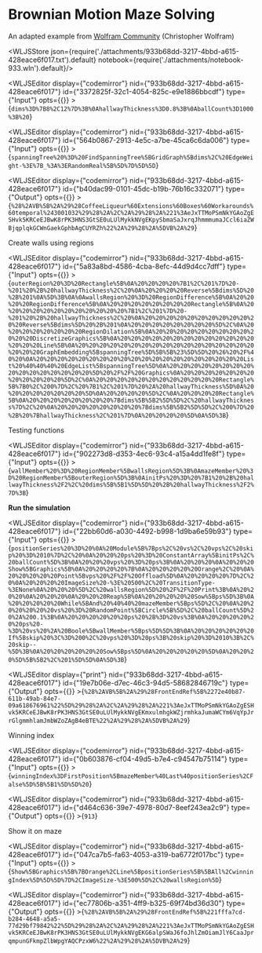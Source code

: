 # Brownian Motion Maze Solving
An adapted example from [Wolfram Community](https://community.wolfram.com/groups/-/m/t/2628034) (Christopher Wolfram)




<WLJSStore json={require('./attachments/933b68dd-3217-4bbd-a615-428eace6f017.txt').default} notebook={require('./attachments/notebook-933.wln').default}/>




<WLJSEditor display={"codemirror"} nid={"933b68dd-3217-4bbd-a615-428eace6f017"} id={"3372825f-32c1-4054-825c-e9e1886bbcdf"} type={"Input"} opts={{}} >{`dims%3D%7B8%2C12%7D%3B%0AhallwayThickness%3D0.8%3B%0AballCount%3D1000%3B%20`}</WLJSEditor>

<WLJSEditor display={"codemirror"} nid={"933b68dd-3217-4bbd-a615-428eace6f017"} id={"564b0867-2913-4e5c-a7be-45ca6c6da006"} type={"Input"} opts={{}} >{`spanningTree%20%3D%20FindSpanningTree%5BGridGraph%5Bdims%2C%20EdgeWeight-%3E%7B_%3A%3ERandomReal%5B%5D%7D%5D%5D`}</WLJSEditor>

<WLJSEditor display={"codemirror"} nid={"933b68dd-3217-4bbd-a615-428eace6f017"} id={"b40dac99-0101-45dc-b19b-76b16c332071"} type={"Output"} opts={{}} >{`%28%2AVB%5B%2A%29%28CoffeeLiqueur%60Extensions%60Boxes%60Workarounds%60temporal%243001032%29%28%2A%2C%2A%29%28%2A%221%3AeJxTTMoPSmNkYGAoZgESHvk5KRCeEJBwK8rPK3HNS3GtSE0uLUlMykkNVgEKpySbmaSaJxrqJhmmmumaJCcl6iaZWBjqplqkGCWnGaekGphbAgCUYRZh%22%2A%29%28%2A%5DVB%2A%29`}</WLJSEditor>

Create walls using regions

<WLJSEditor display={"codemirror"} nid={"933b68dd-3217-4bbd-a615-428eace6f017"} id={"5a83a8bd-4586-4cba-8efc-44d9d4cc7dff"} type={"Input"} opts={{}} >{`outerRegion%20%3D%20Rectangle%5B%0A%20%20%20%20%7B1%2C%201%7D%20-%201%20%2B%20hallwayThickness%2C%20%0A%20%20%20%20Reverse%5Bdims%5D%20%2B%201%0A%5D%3B%0A%0AwallsRegion%20%3D%20RegionDifference%5B%0A%20%20%20%20RegionDifference%5B%0A%20%20%20%20%20%20%20%20Rectangle%5B%0A%20%20%20%20%20%20%20%20%20%20%20%20%7B1%2C%201%7D%20-%201%20%2B%20hallwayThickness%2C%20%0A%20%20%20%20%20%20%20%20%20%20%20%20Reverse%5Bdims%5D%20%2B%201%0A%20%20%20%20%20%20%20%20%5D%2C%0A%20%20%20%20%20%20%20%20RegionDilation%5B%0A%20%20%20%20%20%20%20%20%20%20%20%20DiscretizeGraphics%5B%0A%20%20%20%20%20%20%20%20%20%20%20%20%20%20%20%20Line%5B%0A%20%20%20%20%20%20%20%20%20%20%20%20%20%20%20%20%20%20%20%20GraphEmbedding%5BspanningTree%5D%5B%5B%23%5D%5D%20%26%20%2F%40%20%0A%20%20%20%20%20%20%20%20%20%20%20%20%20%20%20%20%20%20%20%20List%20%40%40%40%20EdgeList%5BspanningTree%5D%0A%20%20%20%20%20%20%20%20%20%20%20%20%20%20%20%20%5D%20%2F%2F%20Graphics%0A%20%20%20%20%20%20%20%20%20%20%20%20%5D%2C%0A%20%20%20%20%20%20%20%20%20%20%20%20Rectangle%5B%7B0%2C%200%7D%2C%20%7B1%2C%201%7D%20%2A%20hallwayThickness%5D%0A%20%20%20%20%20%20%20%20%5D%0A%20%20%20%20%5D%2C%0A%20%20%20%20Rectangle%5B%0A%20%20%20%20%20%20%20%20%7Bdims%5B%5B2%5D%5D%2C%20hallwayThickness%7D%2C%20%0A%20%20%20%20%20%20%20%20%7Bdims%5B%5B2%5D%5D%2C%200%7D%20%2B%20%7BhallwayThickness%2C%201%7D%0A%20%20%20%20%5D%0A%5D%3B`}</WLJSEditor>

Testing functions

<WLJSEditor display={"codemirror"} nid={"933b68dd-3217-4bbd-a615-428eace6f017"} id={"902273d8-d353-4ec6-93c4-a15a4dd1fe8f"} type={"Input"} opts={{}} >{`wallMember%20%3D%20RegionMember%5BwallsRegion%5D%3B%0AmazeMember%20%3D%20RegionMember%5BouterRegion%5D%3B%0AinitPs%20%3D%20%7B1%20%2B%20hallwayThickness%2F2%2C%20dims%5B%5B1%5D%5D%20%2B%20hallwayThickness%2F2%7D%3B`}</WLJSEditor>

__Run the simulation__

<WLJSEditor display={"codemirror"} nid={"933b68dd-3217-4bbd-a615-428eace6f017"} id={"22bb60d6-a030-4492-b998-1d9ba6e59b93"} type={"Input"} opts={{}} >{`positionSeries%20%3D%20%0A%20Module%5B%7Bps%2C%20vs%2C%20vps%2C%20skip%20%3D%2010%7D%2C%20%0A%20%20%20ps%20%3D%20ConstantArray%5BinitPs%2C%20ballCount%5D%3B%0A%20%20%20vps%20%3D%20ps%3B%0A%20%20%20%0A%20%20%20Show%5BGraphics%5B%0A%20%20%20%20%7B%0A%20%20%20%20%20Orange%2C%20%0A%20%20%20%20%20Point%5Bvps%20%2F%2F%20Offload%5D%0A%20%20%20%20%7D%2C%20%0A%20%20%20%20ImageSize%20-%3E%20500%2C%20TransitionType-%3ENone%0A%20%20%20%5D%2C%20wallsRegion%5D%20%2F%2F%20Print%3B%0A%20%20%20%0A%20%20%20%0A%20%20%20Reap%5B%0A%20%20%20%20%20Sow%5Bps%5D%3B%0A%20%20%20%20%20While%5BAnd%20%40%40%20mazeMember%5Bps%5D%2C%20%0A%20%20%20%20%20%20vs%20%3D%20RandomPoint%5BCircle%5B%5D%2C%20ballCount%5D%20%2A%200.1%3B%0A%20%20%20%20%20%20ps%20%2B%3D%20vs%3B%0A%20%20%20%20%20%20ps%20-%3D%20vs%20%2A%20Boole%5BwallMember%5Bps%5D%5D%3B%0A%20%20%20%20%20%20If%5Bskip%20%3C%3D%200%2C%20vps%20%3D%20ps%3B%20skip%20%3D%2010%3B%2C%20skip--%5D%3B%0A%20%20%20%20%20%20Sow%5Bps%5D%0A%20%20%20%20%20%5D%0A%20%20%20%5D%5B%5B2%2C%201%5D%5D%0A%5D%3B`}</WLJSEditor>

<WLJSEditor display={"print"} nid={"933b68dd-3217-4bbd-a615-428eace6f017"} id={"19e7b06e-d7ec-46c3-94d5-58682846719c"} type={"Output"} opts={{}} >{`%28%2AVB%5B%2A%29%28FrontEndRef%5B%2272e40b87-611b-49ab-84e7-09a618676961%22%5D%29%28%2A%2C%2A%29%28%2A%221%3AeJxTTMoPSmNkYGAoZgESHvk5KRCeEJBwK8rPK3HNS3GtSE0uLUlMykkNVgEKmxulmhgkWZjrmhkaJumaWCYm6VqYpJrrGlgmmhlamJmbWZoZAgB4eBTE%22%2A%29%28%2A%5DVB%2A%29`}</WLJSEditor>

Winning index

<WLJSEditor display={"codemirror"} nid={"933b68dd-3217-4bbd-a615-428eace6f017"} id={"0b603876-cf04-49d5-b7e4-c94547b75114"} type={"Input"} opts={{}} >{`winningIndex%3DFirstPosition%5BmazeMember%40Last%40positionSeries%2CFalse%5D%5B%5B1%5D%5D%20`}</WLJSEditor>

<WLJSEditor display={"codemirror"} nid={"933b68dd-3217-4bbd-a615-428eace6f017"} id={"d464c636-39e7-4978-80d7-8eef243ea2c9"} type={"Output"} opts={{}} >{`913`}</WLJSEditor>

Show it on maze

<WLJSEditor display={"codemirror"} nid={"933b68dd-3217-4bbd-a615-428eace6f017"} id={"047ca7b5-fa63-4053-a319-ba6772f017bc"} type={"Input"} opts={{}} >{`Show%5BGraphics%5B%7BOrange%2CLine%5BpositionSeries%5B%5BAll%2CwinningIndex%5D%5D%5D%7D%2CImageSize-%3E500%5D%2C%20wallsRegion%5D`}</WLJSEditor>

<WLJSEditor display={"codemirror"} nid={"933b68dd-3217-4bbd-a615-428eace6f017"} id={"ec77806b-a351-4ff9-b325-69f74bd36d30"} type={"Output"} opts={{}} >{`%28%2AVB%5B%2A%29%28FrontEndRef%5B%221fffa7cd-b284-4648-a5a5-77d29bf79842%22%5D%29%28%2A%2C%2A%29%28%2A%221%3AeJxTTMoPSmNkYGAoZgESHvk5KRCeEJBwK8rPK3HNS3GtSE0uLUlMykkNVgEKG6alpSWaJ6foJhlZmOiamJlY6CaaJprqmpunGFkmpZlbWpgYAQCPzxW6%22%2A%29%28%2A%5DVB%2A%29`}</WLJSEditor>
